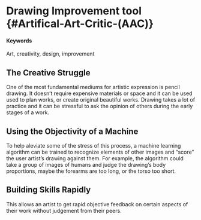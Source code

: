 # Drawing Improvement tool  {#Artifical-Art-Critic-(AAC)}

#### Keywords {-} 

Art, creativity, design, improvement

## The Creative Struggle

One of the most fundamental mediums for artistic expression is pencil drawing.  It doesn't require expensive materials or space and it can be used used to plan works, or create original beautiful works.  Drawing takes a lot of practice and it can be stressful to ask the opinion of others during the early stages of a work.

## Using the Objectivity of a Machine

To help aleviate some of the stress of this process, a machine learning algorithm can be trained to recognize elements of other images and "score" the user artist's drawing against them.  For example, the algorithm could take a group of images of humans and judge the drawing's body proportions, maybe the forearms are too long, or the torso too short.    

## Building Skills Rapidly

This allows an artist to get rapid objective feedback on certain aspects of their work without judgement from their peers.